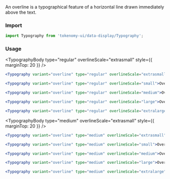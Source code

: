 
<Title>Overline</Title>
<Subtitle>An overline is a typographical feature of a horizontal line drawn immediately above the text.</Subtitle>

### Import

```jsx
import Typography from 'tokenomy-ui/data-display/Typography';
```

### Usage

<TabsState initial="regular">
  <div id="regular" title="Regular"><div>

<TypographyBody type="regular" overlineScale="extrasmall" style={{ marginTop: 20 }} />

```jsx
<Typography variant="overline" type="regular" overlineScale="extrasmall">Overline</Typography>
```

<TypographyBody type="regular" overlineScale="small" />

```jsx
<Typography variant="overline" type="regular" overlineScale="small">Overline</Typography>
```

<TypographyBody type="regular" overlineScale="medium" />

```jsx
<Typography variant="overline" type="regular" overlineScale="medium">Overline</Typography>
```

<TypographyBody type="regular" overlineScale="large" />

```jsx
<Typography variant="overline" type="regular" overlineScale="large">Overline</Typography>
```

<TypographyBody type="regular" overlineScale="extralarge" />

```jsx
<Typography variant="overline" type="regular" overlineScale="extralarge">Overline</Typography>
```

  </div></div>
  <div id="medium" title="Medium"><div>

<TypographyBody type="medium" overlineScale="extrasmall" style={{ marginTop: 20 }} />

```jsx
<Typography variant="overline" type="medium" overlineScale="extrasmall">Overline</Typography>
```

<TypographyBody type="medium" overlineScale="small" />

```jsx
<Typography variant="overline" type="medium" overlineScale="small">Overline</Typography>
```

<TypographyBody type="medium" overlineScale="medium" />

```jsx
<Typography variant="overline" type="medium" overlineScale="medium">Overline</Typography>
```

<TypographyBody type="medium" overlineScale="large" />

```jsx
<Typography variant="overline" type="medium" overlineScale="large">Overline</Typography>
```

<TypographyBody type="medium" overlineScale="extralarge" />

```jsx
<Typography variant="overline" type="medium" overlineScale="extralarge">Overline</Typography>
```

  </div></div>  
</TabsState>
